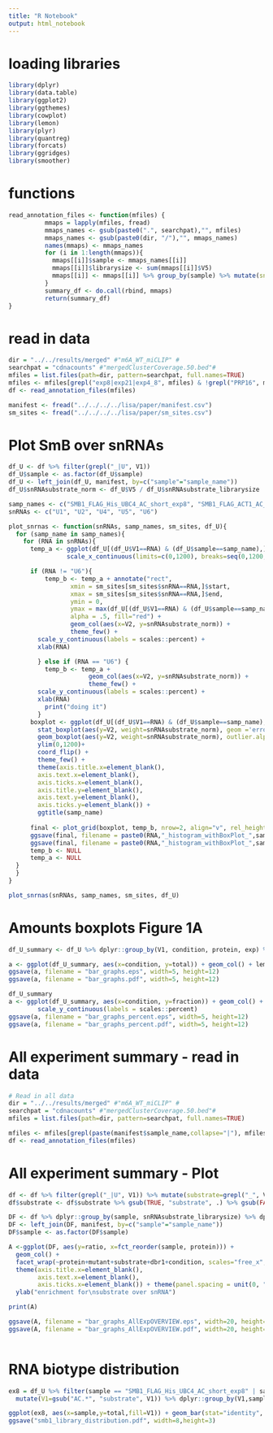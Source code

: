 ```yaml
---
title: "R Notebook"
output: html_notebook
---
```


# loading libraries
```r
library(dplyr)
library(data.table)
library(ggplot2)
library(ggthemes)
library(cowplot)
library(lemon)
library(plyr)
library(quantreg)
library(forcats)
library(ggridges)
library(smoother)
```

# functions
```r
read_annotation_files <- function(mfiles) {
          mmaps = lapply(mfiles, fread)
          mmaps_names <- gsub(paste0(".", searchpat),"", mfiles)
          mmaps_names <- gsub(paste0(dir, "/"),"", mmaps_names)
          names(mmaps) <- mmaps_names
          for (i in 1:length(mmaps)){
            mmaps[[i]]$sample <- mmaps_names[[i]]
            mmaps[[i]]$librarysize <- sum(mmaps[[i]]$V5)
            mmaps[[i]] <- mmaps[[i]] %>% group_by(sample) %>% mutate(snRNAsubstrate_librarysize = sum(V5[grepl("_|U", V1)]))
          }
          summary_df <- do.call(rbind, mmaps)
          return(summary_df)
}
```

# read in data
```r
dir = "../../results/merged" #"m6A_WT_miCLIP" #
searchpat = "cdnacounts" #"mergedClusterCoverage.50.bed"#
mfiles = list.files(path=dir, pattern=searchpat, full.names=TRUE)
mfiles <- mfiles[grepl("exp8|exp21|exp4_8", mfiles) & !grepl("PRP16", mfiles)]
df <- read_annotation_files(mfiles)

manifest <- fread("../../../../lisa/paper/manifest.csv")
sm_sites <- fread("../../../../lisa/paper/sm_sites.csv")
```

# Plot SmB over snRNAs

```r
df_U <- df %>% filter(grepl("_|U", V1))
df_U$sample <- as.factor(df_U$sample)
df_U <- left_join(df_U, manifest, by=c("sample"="sample_name"))
df_U$snRNAsubstrate_norm <- df_U$V5 / df_U$snRNAsubstrate_librarysize

samp_names <- c("SMB1_FLAG_His_UBC4_AC_short_exp8", "SMB1_FLAG_ACT1_AC_exp21")
snRNAs <- c("U1", "U2", "U4", "U5", "U6")

plot_snrnas <- function(snRNAs, samp_names, sm_sites, df_U){
  for (samp_name in samp_names){
    for (RNA in snRNAs){
      temp_a <- ggplot(df_U[(df_U$V1==RNA) & (df_U$sample==samp_name),]) +
                scale_x_continuous(limits=c(0,1200), breaks=seq(0,1200,100), labels=seq(0,1200,100))

      if (RNA != "U6"){
          temp_b <- temp_a + annotate("rect",
                 xmin = sm_sites[sm_sites$snRNA==RNA,]$start,
                 xmax = sm_sites[sm_sites$snRNA==RNA,]$end,
                 ymin = 0,
                 ymax = max(df_U[(df_U$V1==RNA) & (df_U$sample==samp_name),]$snRNAsubstrate_norm),
                 alpha = .5, fill="red") +
                 geom_col(aes(x=V2, y=snRNAsubstrate_norm)) +
                 theme_few() +
        scale_y_continuous(labels = scales::percent) +
        xlab(RNA) 

        } else if (RNA == "U6") {
          temp_b <- temp_a +
                      geom_col(aes(x=V2, y=snRNAsubstrate_norm)) +
                      theme_few() +
        scale_y_continuous(labels = scales::percent) +
        xlab(RNA) 
          print("doing it")
        }
      boxplot <- ggplot(df_U[(df_U$V1==RNA) & (df_U$sample==samp_name),]) + 
        stat_boxplot(aes(y=V2, weight=snRNAsubstrate_norm), geom ='errorbar', width = 0.2, lwd=0.4) +
        geom_boxplot(aes(y=V2, weight=snRNAsubstrate_norm), outlier.alpha=0.3, outlier.shape=18, lwd=0.4, fatten=1) +
        ylim(0,1200)+
        coord_flip() +
        theme_few() +
        theme(axis.title.x=element_blank(),
        axis.text.x=element_blank(),
        axis.ticks.x=element_blank(),
        axis.title.y=element_blank(),
        axis.text.y=element_blank(),
        axis.ticks.y=element_blank()) +
        ggtitle(samp_name) 
      
      final <- plot_grid(boxplot, temp_b, nrow=2, align="v", rel_heights=c(1.5,3))
      ggsave(final, filename = paste0(RNA,"_histogram_withBoxPlot_",samp_name,".eps"), width=10, height=2.5)
      ggsave(final, filename = paste0(RNA,"_histogram_withBoxPlot_",samp_name,".pdf"), width=10, height=2.5)
      temp_b <- NULL
      temp_a <- NULL
  }
  }
}

plot_snrnas(snRNAs, samp_names, sm_sites, df_U)
```

# Amounts boxplots Figure 1A
```r
df_U_summary <- df_U %>% dplyr::group_by(V1, condition, protein, exp) %>% filter(!grepl("noUV_no_FLAGed_protein", sample)) %>% dplyr::summarise(total=sum(V5)) %>% ungroup() %>% dplyr::group_by(V1, protein, exp) %>% dplyr::mutate(fraction=total/total[condition=="UV"])

a <- ggplot(df_U_summary, aes(x=condition, y=total)) + geom_col() + lemon::facet_rep_wrap(~V1+exp, ncol=2, scales="free_y")+ theme(aspect.ratio=1)
ggsave(a, filename = "bar_graphs.eps", width=5, height=12)
ggsave(a, filename = "bar_graphs.pdf", width=5, height=12)

df_U_summary
a <- ggplot(df_U_summary, aes(x=condition, y=fraction)) + geom_col() + lemon::facet_rep_wrap(~V1+exp, ncol=2, scales="free_y")+ theme(aspect.ratio=1) +
        scale_y_continuous(labels = scales::percent)
ggsave(a, filename = "bar_graphs_percent.eps", width=5, height=12)
ggsave(a, filename = "bar_graphs_percent.pdf", width=5, height=12)
```

# All experiment summary - read in data

```r
# Read in all data 
dir = "../../results/merged" #"m6A_WT_miCLIP" #
searchpat = "cdnacounts" #"mergedClusterCoverage.50.bed"#
mfiles = list.files(path=dir, pattern=searchpat, full.names=TRUE)

mfiles <- mfiles[grepl(paste(manifest$sample_name,collapse="|"), mfiles)]
df <- read_annotation_files(mfiles)
```

# All experiment summary - Plot

```r
df <- df %>% filter(grepl("_|U", V1)) %>% mutate(substrate=grepl("_", V1))
df$substrate <- df$substrate %>% gsub(TRUE, "substrate", .) %>% gsub(FALSE, "snRNA", .)

DF <- df %>% dplyr::group_by(sample, snRNAsubstrate_librarysize) %>% dplyr::summarise(ratio=sum(V5[substrate=="substrate"])/sum(V5[substrate=="snRNA"]))
DF <- left_join(DF, manifest, by=c("sample"="sample_name"))
DF$sample <- as.factor(DF$sample)

A <-ggplot(DF, aes(y=ratio, x=fct_reorder(sample, protein))) + 
  geom_col() + 
  facet_wrap(~protein+mutant+substrate+dbr1+condition, scales="free_x", nrow=1) +
  theme(axis.title.x=element_blank(),
        axis.text.x=element_blank(),
        axis.ticks.x=element_blank()) + theme(panel.spacing = unit(0, "lines")) +
  ylab("enrichment for\nsubstrate over snRNA")

print(A)

ggsave(A, filename = "bar_graphs_AllExpOVERVIEW.eps", width=20, height=3)
ggsave(A, filename = "bar_graphs_AllExpOVERVIEW.pdf", width=20, height=3)
  
```

# RNA biotype distribution

```r
ex8 = df_U %>% filter(sample == "SMB1_FLAG_His_UBC4_AC_short_exp8" | sample == "SMB1_FLAG_ACT1_AC_exp21") %>%
  mutate(V1=gsub("AC.*", "substrate", V1)) %>% dplyr::group_by(V1,sample) %>% dplyr::summarise(total=sum(V5))

ggplot(ex8, aes(x=sample,y=total,fill=V1)) + geom_bar(stat="identity", position="fill") + theme_few() + coord_flip()
ggsave("smb1_library_distribution.pdf", width=8,height=3)
```

                                                                                                                                                                                                                                                                                                                                                                                                                                                                                                                                                                                                                                                                                                                                                                                                                                                                                                                                                                                                                                                                                                                                                                                                                                                                                                                                                                                                                                                                                                                                                                                                                                                                                              